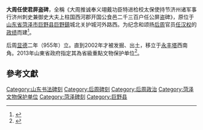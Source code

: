 {{文物保护单位
| 级别 = 省级
| 省区市 = 山東省
| 图片 = 
| 名称 = 巨野县巨野镇大周任史君屏盗碑
| 编号 = 4-432-4-022
| 分类 = 
| 时代 = [[五代十國|五代十國]]
| 所在 = {{CHN}}[[山东省|山东省]][[菏泽市|菏泽市]][[巨野县|巨野县]][[巨野鎮|巨野鎮]]
| 登录 = 2013年
}}
'''大周任使君屏盗碑'''，全稱《大周推诚奉义翊戴功臣特进检校太保使持节济州诸军事行济州刺史兼御史大夫上柱国西河郡开国公食邑二千三百户任公屏盗碑》，原位于[[山东省|山东省]][[菏泽市|菏泽市]][[巨野县|巨野县]][[巨野鎮|巨野鎮]]城北关护城河外路西。为纪念和颂扬[[后周|后周]]官员[[任汉权|任汉权]]的[[政绩|政绩]]而建<ref>{{cite news|title=大周任史君屏盗碑|url=http://www.sd.xinhuanet.com/sd/hz/jy/2012-12/06/c_113933691.htm|accessdate=2014-08-29|newspaper=新华网|deadurl=yes|archiveurl=https://web.archive.org/web/20150924100034/http://www.sd.xinhuanet.com/sd/hz/jy/2012-12/06/c_113933691.htm|archivedate=2015-09-24}}</ref>。

后周[[显德|显德]]二年（955年）立。直到2002年才被发掘、出土，移立于[[永丰塔|永丰塔]]西南角。2013年山東省政府指定其為省級重點文物保护单位<ref>{{Cite web |url=http://www.shandong.gov.cn/attach/0/131025095417490.pdf |title=山东省第四批省级文物保护单位名单 |access-date=2014-08-29 |archive-url=https://web.archive.org/web/20140903105652/http://www.shandong.gov.cn/attach/0/131025095417490.pdf |archive-date=2014-09-03 |dead-url=yes }}</ref>。

==參考文獻==

{{Reflist|2}}

{{菏澤市境內的山東省文物保護單位}}
[[Category:山东书法碑刻|Category:山东书法碑刻]]
[[Category:后周碑刻|Category:后周碑刻]]
[[Category:后周政治|Category:后周政治]]
[[Category:菏泽文物保护单位|Category:菏泽文物保护单位]]
[[Category:菏泽碑刻|Category:菏泽碑刻]]
[[Category:巨野县|Category:巨野县]]